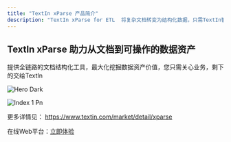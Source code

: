 ```yaml
---
title: "TextIn xParse 产品简介"
description: "TextIn xParse for ETL  将复杂文档转变为结构化数据，只需TextIn智能文档解析。 让任意文档的信息都能高效准确流入您的数据库，将非结构化内容转化为可查询、可分析的宝贵数据资产，兼容关系型数据库与向量数据库。"
---
```


## TextIn xParse 助力从文档到可操作的数据资产

提供全链路的文档结构化工具，最大化挖掘数据资产价值，您只需关心业务，剩下的交给TextIn

<img
  className="hidden dark:block"
  src="/images/hero-dark.png"
  alt="Hero Dark"
/>

![Index 1 Pn](/images/index-1.png)

更多详情见： https://www.textin.com/market/detail/xparse

在线Web平台：[立即体验](https://www.textin.com/console/recognition/robot_markdown?service=pdf_to_markdown)